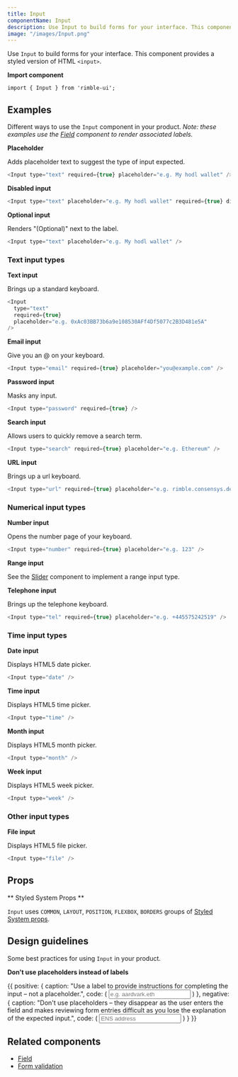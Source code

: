 ```yaml
---
title: Input
componentName: Input
description: Use Input to build forms for your interface. This component provides a styled version of HTML <input>.
image: "/images/Input.png"
---
```


Use `Input` to build forms for your interface. This component provides a styled version of HTML `<input>`.

**Import component**

```lang=jsx
import { Input } from 'rimble-ui';
```

## Examples

Different ways to use the `Input` component in your product. _Note: these examples use the [Field](/components/rimble-ui/Field) component to render associated labels._

**Placeholder**

Adds placeholder text to suggest the type of input expected.

```js is=react-live
<Input type="text" required={true} placeholder="e.g. My hodl wallet" />
```

**Disabled input**

```js is=react-live
<Input type="text" placeholder="e.g. My hodl wallet" required={true} disabled />
```

**Optional input**

Renders "(Optional)" next to the label.

```js is=react-live
<Input type="text" placeholder="e.g. My hodl wallet" />
```

### Text input types

**Text input**

Brings up a standard keyboard.

```js is=react-live
<Input
  type="text"
  required={true}
  placeholder="e.g. 0xAc03BB73b6a9e108530AFf4Df5077c2B3D481e5A"
/>
```

**Email input**

Give you an @ on your keyboard.

```js is=react-live
<Input type="email" required={true} placeholder="you@example.com" />
```

**Password input**

Masks any input.

```js is=react-live
<Input type="password" required={true} />
```

**Search input**

Allows users to quickly remove a search term.

```js is=react-live
<Input type="search" required={true} placeholder="e.g. Ethereum" />
```

**URL input**

Brings up a url keyboard.

```js is=react-live
<Input type="url" required={true} placeholder="e.g. rimble.consensys.design" />
```

### Numerical input types

**Number input**

Opens the number page of your keyboard.

```js is=react-live
<Input type="number" required={true} placeholder="e.g. 123" />
```

**Range input**

See the [Slider](/components/rimble-ui/Slider) component to implement a range input type.

**Telephone input**

Brings up the telephone keyboard.

```js is=react-live
<Input type="tel" required={true} placeholder="e.g. +445575242519" />
```

### Time input types

**Date input**

Displays HTML5 date picker.

```js is=react-live
<Input type="date" />
```

**Time input**

Displays HTML5 time picker.

```js is=react-live
<Input type="time" />
```

**Month input**

Displays HTML5 month picker.

```js is=react-live
<Input type="month" />
```

**Week input**

Displays HTML5 week picker.

```js is=react-live
<Input type="week" />
```

### Other input types

**File input**

Displays HTML5 file picker.

```js is=react-live
<Input type="file" />
```

## Props

<PropsTable propMetaData={props.propMetaData} />

** Styled System Props **

`Input` uses `COMMON`, `LAYOUT`, `POSITION`, `FLEXBOX`, `BORDERS` groups of [Styled System props](/components/rimble-ui/system-props).

## Design guidelines

Some best practices for using `Input` in your product.

**Don't use placeholders instead of labels**

<DoDont>
  {{
    positive: {
      caption: "Use a label to provide instructions for completing the input – not a placeholder.",
      code: (
        <Field
          mt={3}
          label="ENS address"
        >
          <Input
            type="text"
            width="100%"
            required={true}
            placeholder="e.g. aardvark.eth"
          />
        </Field>
      )
    },
    negative: {
      caption: "Don't use placeholders – they disappear as the user enters the field and makes reviewing form entries difficult as you lose the explanation of the expected input.",
      code: (
        <Field mt={3}>
          <Input
            type="text"
            width="100%"
            required={true}
            placeholder="ENS address"
          />
        </Field>
      )
    }
  }}
</DoDont>

## Related components

- [Field](/components/rimble-ui/Field)
- [Form validation](/components/rimble-ui/Form)
